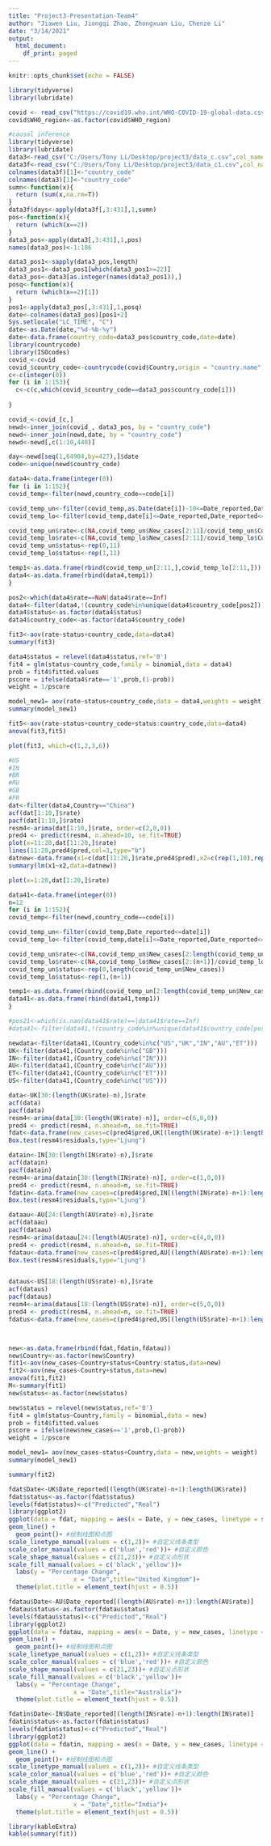 ---
title: "Project3-Presentation-Team4"
author: "Jiawen Liu, Jiongqi Zhao, Zhongxuan Liu, Chenze Li"
date: "3/14/2021"
output:
  html_document:
    df_print: paged
---

```{r setup, include=FALSE}
knitr::opts_chunk$set(echo = FALSE)
```

```{r}
library(tidyverse)
library(lubridate)

covid <- read_csv("https://covid19.who.int/WHO-COVID-19-global-data.csv")
covid$WHO_region<-as.factor(covid$WHO_region)
```


```{r}
#causal inference
library(tidyverse)
library(lubridate)
data3<-read_csv("C:/Users/Tony Li/Desktop/project3/data_c.csv",col_names = T)
data3f<-read_csv("C:/Users/Tony Li/Desktop/project3/data_c1.csv",col_names = T)
colnames(data3f)[1]<-"country_code"
colnames(data3)[1]<-"country_code"
sumn<-function(x){
  return (sum(x,na.rm=T))
}
data3f$days<-apply(data3f[,3:431],1,sumn)
pos<-function(x){
  return (which(x==2))
}
data3_pos<-apply(data3[,3:431],1,pos)
names(data3_pos)<-1:186

data3_pos1<-sapply(data3_pos,length)
data3_pos1<-data3_pos1[which(data3_pos1>=22)]
data3_pos<-data3[as.integer(names(data3_pos1)),]
posq<-function(x){
  return (which(x==2)[1])
}
pos1<-apply(data3_pos[,3:431],1,posq)
date<-colnames(data3_pos)[pos1+2]
Sys.setlocale("LC_TIME", "C")
date<-as.Date(date,"%d-%b-%y")
date<-data.frame(country_code=data3_pos$country_code,date=date)
library(countrycode)
library(ISOcodes)
covid_<-covid
covid_$country_code<-countrycode(covid$Country,origin = "country.name",destination = "iso3c",warn = TRUE)
c<-c(integer(0))
for (i in 1:153){
  c<-c(c,which(covid_$country_code==data3_pos$country_code[i]))
  
}

covid_<-covid_[c,]
newd<-inner_join(covid_, data3_pos, by = "country_code")
newd<-inner_join(newd,date, by = "country_code")
newd<-newd[,c(1:10,440)]

day<-newd[seq(1,64904,by=427),]$date
code<-unique(newd$country_code)

data4<-data.frame(integer(0))
for (i in 1:152){
covid_temp<-filter(newd,country_code==code[i])

covid_temp_un<-filter(covid_temp,as.Date(date[i])-10<=Date_reported,Date_reported<=date[i])
covid_temp_lo<-filter(covid_temp,date[i]<=Date_reported,Date_reported<=as.Date(date[i])+10)

covid_temp_un$rate<-c(NA,covid_temp_un$New_cases[2:11]/covid_temp_un$Cumulative_cases[1:10])
covid_temp_lo$rate<-c(NA,covid_temp_lo$New_cases[2:11]/covid_temp_lo$Cumulative_cases[1:10])
covid_temp_un$status<-rep(0,11)
covid_temp_lo$status<-rep(1,11)

temp1<-as.data.frame(rbind(covid_temp_un[2:11,],covid_temp_lo[2:11,]))
data4<-as.data.frame(rbind(data4,temp1))
}

```

```{r}
pos2<-which(data4$rate==NaN|data4$rate==Inf)
data4<-filter(data4,!(country_code%in%unique(data4$country_code[pos2])))
data4$status<-as.factor(data4$status)
data4$country_code<-as.factor(data4$country_code)

fit3<-aov(rate~status+country_code,data=data4)
summary(fit3)

data4$status = relevel(data4$status,ref='0')
fit4 = glm(status~country_code,family = binomial,data = data4)
prob = fit4$fitted.values
pscore = ifelse(data4$rate=='1',prob,(1-prob))
weight = 1/pscore

model_new1= aov(rate~status+country_code,data = data4,weights = weight)
summary(model_new1)
```
```{r}
fit5<-aov(rate~status+country_code+status:country_code,data=data4)
anova(fit3,fit5)
```
```{r}
plot(fit3, which=c(1,2,3,6))
```
```{r}
#US	
#IN	
#BR
#RU
#GB
#FR
dat<-filter(data4,Country=="China")
acf(dat[1:10,]$rate)
pacf(dat[1:10,]$rate)
resm4<-arima(dat[1:10,]$rate, order=c(2,0,0))
pred4 <- predict(resm4, n.ahead=10, se.fit=TRUE)
plot(x=11:20,dat[11:20,]$rate)
lines(11:20,pred4$pred,col=3,type="b")
datnew<-data.frame(x1=c(dat[11:20,]$rate,pred4$pred),x2=c(rep(1,10),rep(0,10)))
summary(lm(x1~x2,data=datnew))
```

```{r}
plot(x=1:20,dat[1:20,]$rate)
```

```{r}
data41<-data.frame(integer(0))
n=12
for (i in 1:152){
covid_temp<-filter(newd,country_code==code[i])

covid_temp_un<-filter(covid_temp,Date_reported<=date[i])
covid_temp_lo<-filter(covid_temp,date[i]<=Date_reported,Date_reported<=as.Date(date[i])+n)

covid_temp_un$rate<-c(NA,covid_temp_un$New_cases[2:length(covid_temp_un$New_cases)]/covid_temp_un$Cumulative_cases[1:length(covid_temp_un$New_cases)-1])
covid_temp_lo$rate<-c(NA,covid_temp_lo$New_cases[2:(n+1)]/covid_temp_lo$Cumulative_cases[1:n])
covid_temp_un$status<-rep(0,length(covid_temp_un$New_cases))
covid_temp_lo$status<-rep(1,(n+1))

temp1<-as.data.frame(rbind(covid_temp_un[2:length(covid_temp_un$New_cases),],covid_temp_lo[2:(n+1),]))
data41<-as.data.frame(rbind(data41,temp1))
}

#pos21<-which(is.nan(data41$rate)==|data41$rate==Inf)
#data41<-filter(data41,!(country_code%in%unique(data41$country_code[pos21])))

newdata<-filter(data41,(Country_code%in%c("US","UK","IN","AU","ET")))
UK<-filter(data41,(Country_code%in%c("GB")))
IN<-filter(data41,(Country_code%in%c("IN")))
AU<-filter(data41,(Country_code%in%c("AU")))
ET<-filter(data41,(Country_code%in%c("ET")))
US<-filter(data41,(Country_code%in%c("US")))
```

```{r}

data<-UK[30:(length(UK$rate)-n),]$rate
acf(data)
pacf(data)
resm4<-arima(data[30:(length(UK$rate)-n)], order=c(6,0,0))
pred4 <- predict(resm4, n.ahead=n, se.fit=TRUE)
fdat<-data.frame(new_cases=c(pred4$pred,UK[(length(UK$rate)-n+1):length(UK$rate),]$rate),status=c(rep(0,n),rep(1,n)),Country=rep("UK",(2*n)))
Box.test(resm4$residuals,type="Ljung")

datain<-IN[30:(length(IN$rate)-n),]$rate
acf(datain)
pacf(datain)
resm4<-arima(datain[30:(length(IN$rate)-n)], order=c(1,0,0))
pred4 <- predict(resm4, n.ahead=n, se.fit=TRUE)
fdatin<-data.frame(new_cases=c(pred4$pred,IN[(length(IN$rate)-n+1):length(IN$rate),]$rate),status=c(rep(0,n),rep(1,n)),Country=rep("IN",(2*n)))
Box.test(resm4$residuals,type="Ljung")

dataau<-AU[24:(length(AU$rate)-n),]$rate
acf(dataau)
pacf(dataau)
resm4<-arima(dataau[24:(length(AU$rate)-n)], order=c(4,0,0))
pred4 <- predict(resm4, n.ahead=n, se.fit=TRUE)
fdatau<-data.frame(new_cases=c(pred4$pred,AU[(length(AU$rate)-n+1):length(AU$rate),]$rate),status=c(rep(0,n),rep(1,n)),Country=rep("AU",(2*n)))
Box.test(resm4$residuals,type="Ljung")


dataus<-US[18:(length(US$rate)-n),]$rate
acf(dataus)
pacf(dataus)
resm4<-arima(dataus[18:(length(US$rate)-n)], order=c(5,0,0))
pred4 <- predict(resm4, n.ahead=n, se.fit=TRUE)
fdatus<-data.frame(new_cases=c(pred4$pred,US[(length(US$rate)-n+1):length(US$rate),]$rate),status=c(rep(0,n),rep(1,n)),Country=rep("US",(2*n)))



new<-as.data.frame(rbind(fdat,fdatin,fdatau))
new$Country<-as.factor(new$Country)
fit1<-aov(new_cases~Country+status+Country:status,data=new)
fit2<-aov(new_cases~Country+status,data=new)
anova(fit1,fit2)
M<-summary(fit1)
new$status<-as.factor(new$status)

new$status = relevel(new$status,ref='0')
fit4 = glm(status~Country,family = binomial,data = new)
prob = fit4$fitted.values
pscore = ifelse(new$new_cases=='1',prob,(1-prob))
weight = 1/pscore

model_new1= aov(new_cases~status+Country,data = new,weights = weight)
summary(model_new1)

```

```{r}
summary(fit2)
```
```{r}
fdat$Date<-UK$Date_reported[(length(UK$rate)-n+1):length(UK$rate)]
fdat$status<-as.factor(fdat$status)
levels(fdat$status)<-c("Predicted","Real")
library(ggplot2)
ggplot(data = fdat, mapping = aes(x = Date, y = new_cases, linetype = status, colour = status, shape = status,fill=status))+
geom_line() + 
  geom_point()+ #绘制线图和点图
scale_linetype_manual(values = c(1,2))+ #自定义线条类型
scale_color_manual(values = c('blue','red'))+ #自定义颜色
scale_shape_manual(values = c(21,23))+ #自定义点形状
scale_fill_manual(values = c('black','yellow'))+
  labs(y = "Percentage Change",
                  x = "Date",title="United Kingdom")+
  theme(plot.title = element_text(hjust = 0.5))
```
```{r}
fdatau$Date<-AU$Date_reported[(length(AU$rate)-n+1):length(AU$rate)]
fdatau$status<-as.factor(fdatau$status)
levels(fdatau$status)<-c("Predicted","Real")
library(ggplot2)
ggplot(data = fdatau, mapping = aes(x = Date, y = new_cases, linetype = status, colour = status, shape = status,fill=status))+
geom_line() + 
  geom_point()+ #绘制线图和点图
scale_linetype_manual(values = c(1,2))+ #自定义线条类型
scale_color_manual(values = c('blue','red'))+ #自定义颜色
scale_shape_manual(values = c(21,23))+ #自定义点形状
scale_fill_manual(values = c('black','yellow'))+
  labs(y = "Percentage Change",
                  x = "Date",title="Australia")+
  theme(plot.title = element_text(hjust = 0.5))
```

```{r}
fdatin$Date<-IN$Date_reported[(length(IN$rate)-n+1):length(IN$rate)]
fdatin$status<-as.factor(fdatin$status)
levels(fdatin$status)<-c("Predicted","Real")
library(ggplot2)
ggplot(data = fdatin, mapping = aes(x = Date, y = new_cases, linetype = status, colour = status, shape = status,fill=status))+
geom_line() + 
  geom_point()+ #绘制线图和点图
scale_linetype_manual(values = c(1,2))+ #自定义线条类型
scale_color_manual(values = c('blue','red'))+ #自定义颜色
scale_shape_manual(values = c(21,23))+ #自定义点形状
scale_fill_manual(values = c('black','yellow'))+
  labs(y = "Percentage Change",
                  x = "Date",title="India")+
  theme(plot.title = element_text(hjust = 0.5))
```
```{r}
library(kableExtra)
kable(summary(fit))
```

